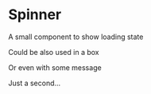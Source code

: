 
<Meta title="Components/Spinner" />

# Spinner

A small component to show loading state

<UnstyledWithTheme>
  <div className="spinner-container">
    <div className="spinner" />
  </div>
</UnstyledWithTheme>

Could be also used in a box

<UnstyledWithTheme>
  <div className="box">
    <div className="spinner" />
  </div>
</UnstyledWithTheme>

Or even with some message

<UnstyledWithTheme>
  <div className="spinner-container">
    <div className="spinner" />
    <span className="spinner-message">Just a second...</span>
  </div>
</UnstyledWithTheme>
